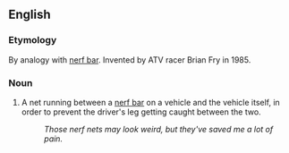 ==English==

=== Etymology ===

By analogy with [[nerf bar]].  Invented by ATV racer Brian Fry in 1985.

=== Noun ===

# A net running between a [[nerf bar]] on a vehicle and the vehicle itself, in order to prevent the driver's leg getting caught between the two.
#: ''Those nerf nets may look weird, but they've saved me a lot of pain.''